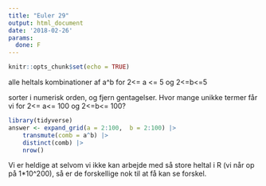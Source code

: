 ```yaml
---
title: "Euler 29"
output: html_document
date: '2018-02-26'
params:
  done: F
---
```


```r
knitr::opts_chunk$set(echo = TRUE)
```

alle heltals kombinationer af a^b for 2<= a <= 5 og 2<=b<=5

sorter i numerisk orden, og fjern gentagelser.
Hvor mange unikke termer får vi for 
2<= a<= 100 og 2<=b<= 100?


```r
library(tidyverse)
answer <- expand_grid(a = 2:100,  b = 2:100) |> 
    transmute(comb = a^b) |> 
    distinct(comb) |>
    nrow()
```

Vi er heldige at selvom vi ikke kan arbejde med så store heltal i R (vi når op på 1*10^200), så er de forskellige nok
til at få kan se forskel.